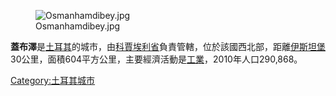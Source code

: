 [[Image:Osmanhamdibey.jpg|right]]

'''蓋布澤'''是[[土耳其|土耳其]]的城市，由[[科賈埃利省|科賈埃利省]]負責管轄，位於該國西北部，距離[[伊斯坦堡|伊斯坦堡]]30公里，面積604平方公里，主要經濟活動是[[工業|工業]]，2010年人口290,868。

{{Coord|40|48|N|29|26|E|region:TR_type:city|display=title}}

{{Turkey-geo-stub}}
[[Category:土耳其城市|Category:土耳其城市]]